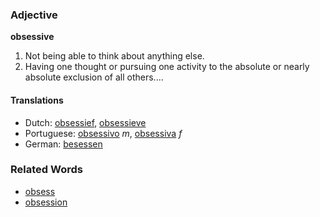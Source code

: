 ===Adjective===
'''obsessive'''
#Not being able to think about anything else.
#Having one thought or pursuing one activity to the absolute or nearly absolute exclusion of all others....

====Translations====
{{top}}
*Dutch: [[obsessief]], [[obsessieve]]
*Portuguese: [[obsessivo]] ''m'', [[obsessiva]] ''f''
*German: [[besessen]]
{{mid}}
{{bottom}}

===Related Words===
*[[obsess]]
*[[obsession]]